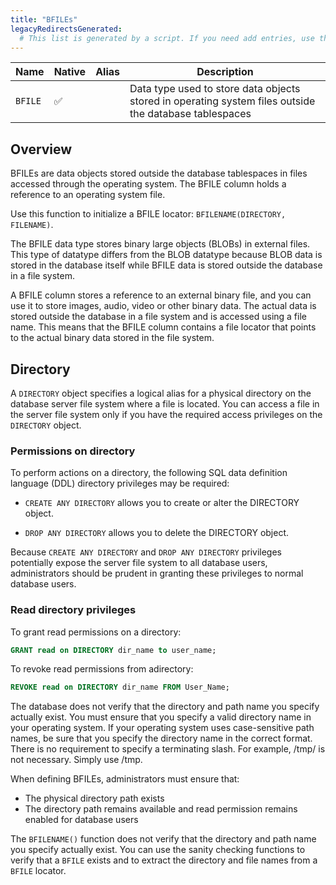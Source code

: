 ```yaml
---
title: "BFILEs"
legacyRedirectsGenerated:
  # This list is generated by a script. If you need add entries, use the `legacyRedirects` key.
---
```


| Name        | Native | Alias | Description | 
| ----------- | ------ | ----- | ----------- | 
| `BFILE`     | ✅     |       | Data type used to store data objects stored in operating system files outside the database tablespaces |

## Overview

BFILEs are data objects stored outside the database tablespaces in files accessed through the operating system. The BFILE column holds a reference to an operating system file.

Use this function to initialize a BFILE locator: `BFILENAME(DIRECTORY, FILENAME)`. 

The BFILE data type stores binary large objects (BLOBs) in external files. This type of datatype differs from the BLOB datatype because BLOB data is stored in the database itself while BFILE data is stored outside the database in a file system. 

A BFILE column stores a reference to an external binary file, and you can use it to store images, audio, video or other binary data. The actual data is stored outside the database in a file system and is accessed using a file name. This means that the BFILE column contains a file locator that points to the actual binary data stored in the file system.

## Directory

A `DIRECTORY` object specifies a logical alias for a physical directory on the database server file system where a file is located. You can access a file in the server file system only if you have the required access privileges on the `DIRECTORY` object.

### Permissions on directory

To perform actions on a directory, the following SQL data definition language (DDL) directory privileges may be required:

- `CREATE ANY DIRECTORY` allows you to create or alter the DIRECTORY object.

- `DROP ANY DIRECTORY` allows you to delete the DIRECTORY object.

Because `CREATE ANY DIRECTORY` and `DROP ANY DIRECTORY` privileges potentially expose the server file system to all database users, administrators should be prudent in granting these privileges to normal database users.

### Read directory privileges

To grant read permissions on a directory:

```sql
GRANT read on DIRECTORY dir_name to user_name;
```

To revoke read permissions from adirectory:

``` sql
REVOKE read on DIRECTORY dir_name FROM User_Name;
```

The database does not verify that the directory and path name you specify actually exist. You must ensure that you specify a valid directory name in your operating system. If your operating system uses case-sensitive path names, be sure that you specify the directory name in the correct format. There is no requirement to specify a terminating slash. For example, /tmp/ is not necessary. Simply use /tmp.

When defining BFILEs, administrators must ensure that:

- The physical directory path exists
- The directory path remains available and read permission remains enabled for database users

The `BFILENAME()` function does not verify that the directory and path name you specify actually exist. You can use the sanity checking functions to verify that a `BFILE` exists and to extract the directory and file names from a `BFILE` locator.

